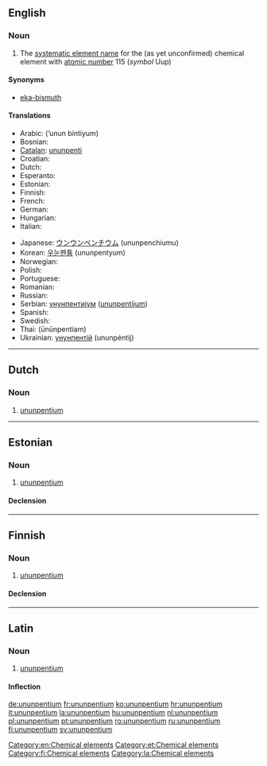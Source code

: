 ==English==
{{elements|Uup|flerovium|Fl|livermorium|Lv}}

===Noun===
{{en-noun|-}}
{{wikipedia}}

# The [[systematic element name]] for the (as yet unconfirmed) chemical element with [[atomic number]] 115 (''symbol'' Uup)

====Synonyms====
* [[eka-bismuth]]

====Translations====
{{trans-top|chemical element}}
* Arabic: {{Arab|[[أنون بينتيوم]]}} (’unun bíntiyum) {{m}}
* Bosnian: {{t-|bs|ununpentium|m}}
* [[Catalan]]: [[ununpenti]] {{m}}
* Croatian: {{t+|hr|ununpentij|m}}
* Dutch: {{t+|nl|ununpentium|n}}
* Esperanto: {{t-|eo|ununpentio|xs=Esperanto}}
* Estonian: {{t-|et|ununpentium}}
* Finnish: {{t+|fi|ununpentium}}
* French: {{t+|fr|ununpentium|m}}
* German: {{t+|de|Ununpentium|n}}
* Hungarian: {{t+|hu|ununpentium}}
* Italian: {{t+|it|ununpentio|m}}
{{trans-mid}}
* Japanese: [[ウンウンペンチウム]] (ununpenchiumu)
* Korean: [[우눈펜튬]] (ununpentyum)
* Norwegian: {{t-|no|ununpentium}}
* Polish: {{t+|pl|ununpentium|m}}
* Portuguese: {{t+|pt|ununpentio|m}}
* Romanian: {{t+|ro|ununpentiu|n}}
* Russian: {{t+|ru|унунпентий|m|tr=ununpéntij}}
* Serbian: [[унунпентијум]] ([[ununpentijum]]) {{m}}
* Spanish: {{t+|es|ununpentio|m}}
* Swedish: {{t+|sv|ununpentium}}
* Thai: {{Thai|[[อูนอูนเพนเทียม]]}} (ūnūnpentiam)
* Ukrainian: [[унунпентій]] (ununpéntij) {{m}}
{{trans-bottom}}

[[Category:en:Chemical elements]]

----

==Dutch==
{{wikipedia|lang=nl}}
{{elements|Uup|ununquadium|Uuq|ununhexium|Uuh|lang=nl}}

===Noun===
{{nl-noun|n|-|-}}

# [[#English|ununpentium]]

----

==Estonian==

===Noun===
{{et-noun|ununpentiumi|ununpentiumi|par2=ununpentiumit}}

# [[#English|ununpentium]]

====Declension====
{{et-decl-seminar|ununpentium}}
{{et-decl-redel|ununpentium}}

[[Category:et:Chemical elements]]

----

==Finnish==
{{wikipedia|lang=fi}}

===Noun===
{{fi-noun}}

# [[#English|ununpentium]]

====Declension====
{{fi-decl-tuoli|ununpentium|nopl=1}}

[[Category:fi:Chemical elements]]

----

==Latin==
{{wikipedia|lang=la}}

===Noun===
{{la-noun|ūnūnpentium|ununpentii|ūnūnpentiī|n|second}}

# [[#English|ununpentium]]

====Inflection====
{{la-decl-2nd-N|ununpenti|ūnūnpenti}}

[[Category:la:Chemical elements]]

[[de:ununpentium]]
[[fr:ununpentium]]
[[ko:ununpentium]]
[[hr:ununpentium]]
[[it:ununpentium]]
[[la:ununpentium]]
[[hu:ununpentium]]
[[nl:ununpentium]]
[[pl:ununpentium]]
[[pt:ununpentium]]
[[ro:ununpentium]]
[[ru:ununpentium]]
[[fi:ununpentium]]
[[sv:ununpentium]]